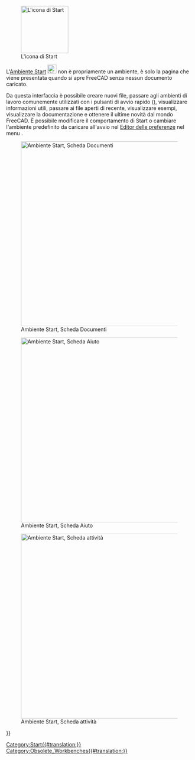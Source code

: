 <languages/>

{{Docnav/it
|
|
|IconL=
|IconR=
}}

<div class="mw-translate-fuzzy">
{{VeryImportantMessage|L''''Ambiente Start''' non è più incluso dalla versione 0.21.}}
</div>

[[Image:Workbench_Start.svg|thumb|128px|L'icona di Start]]

L'[[Start_Workbench|Ambiente Start]] [[Image:Workbench_Start.svg|24px]] non è propriamente un ambiente, è solo la pagina che viene presentata quando si apre FreeCAD senza nessun documento caricato.

Da questa interfaccia è possibile creare nuovi file, passare agli ambienti di lavoro comunemente utilizzati con i pulsanti di avvio rapido ({{Version/it|1.0}}), visualizzare informazioni utili, passare ai file aperti di recente, visualizzare esempi, visualizzare la documentazione e ottenere il ultime novità dal mondo FreeCAD. È possibile modificare il comportamento di Start o cambiare l'ambiente predefinito da caricare all'avvio nel [[Preferences_Editor/it|Editor delle preferenze]] nel menu {{MenuCommand|Modifica → Preferenze → Start}}.

[[Image:Start_Documents.png|thumb|left|500px|Ambiente Start, Scheda Documenti]]

[[Image:Start_Help.png|thumb|left|500px|Ambiente Start, Scheda Aiuto]]

[[Image:Start_Activity.png|thumb|left|500px|Ambiente Start, Scheda attività]]


{{Docnav/it
|
|
|IconL=
|IconR=
}}

{{Userdocnavi{{#translation:}}}}
[[Category:Start{{#translation:}}]]
[[Category:Obsolete_Workbenches{{#translation:}}]]